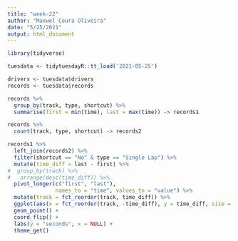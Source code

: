 ```yaml
---
title: "week-22"
author: "Maxwel Coura Oliveira"
date: "5/25/2021"
output: html_document
---
```


```r
library(tidyverse)
```


```r
tuesdata <- tidytuesdayR::tt_load('2021-05-25')
```


```r
drivers <- tuesdata$drivers
records <- tuesdata$records
```



```r
records %>% 
  group_by(track, type, shortcut) %>% 
  summarise(first = min(time), last = max(time)) -> records1
```


```r
records %>% 
  count(track, type, shortcut) -> records2
```



```r
records1 %>% 
  left_join(records2) %>% 
  filter(shortcut == "No" & type == "Single Lap") %>% 
  mutate(time_diff = last - first) %>% 
#  group_by(track) %>% 
#   arrange(desc(time_diff)) %>% 
  pivot_longer(c("first", "last"), 
               names_to = "time", values_to = "value") %>% 
  mutate(track = fct_reorder(track, time_diff)) %>% 
  ggplot(aes(x = fct_reorder(track, -time_diff), y = time_diff, size = n)) +
  geom_point() +
  coord_flip() +
  labs(y = "seconds", x = NULL) +
  theme_get()
```

